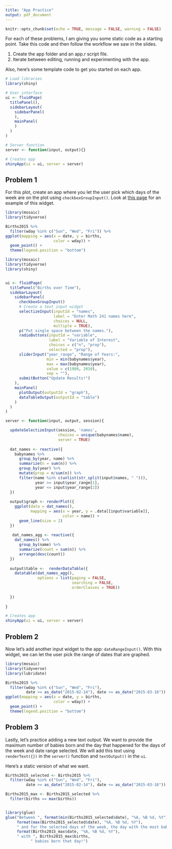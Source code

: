 ```yaml
---
title: "App Practice"
output: pdf_document
---
```


```r
knitr::opts_chunk$set(echo = TRUE, message = FALSE, warning = FALSE)
```

For each of these problems, I am giving you some static code as a starting point. Take this code and then follow the workflow we saw in the slides.

1. Create the app folder and an app.r script file.
2. Iterate between editing, running and experimenting with the app.

Also, here's some template code to get you started on each app.  

```r
# Load libraries
library(shiny)

# User interface
ui <- fluidPage(
  titlePanel(),
  sidebarLayout(
    sidebarPanel(
    ),
    mainPanel(
    )
  )
)

# Server function
server <- function(input, output){}

# Creates app
shinyApp(ui = ui, server = server)

```


## Problem 1

For this plot, create an app where you let the user pick which days of the week are on the plot using `checkboxGroupInput()`.  Look at [this page](https://shiny.rstudio.com/gallery/widget-gallery.html) for an example of this widget.  

```r
library(mosaic)
library(tidyverse)

Births2015 %>%
  filter(wday %in% c("Sun", "Wed", "Fri")) %>%
ggplot(mapping = aes(x = date, y = births, 
                     color = wday)) + 
  geom_point() + 
  theme(legend.position = "bottom")
```

```r
library(mosaic)
library(tidyverse)
library(shiny)


ui <- fluidPage(
  titlePanel("Births over Time"),
  sidebarLayout(
    sidebarPanel(
      checkboxGroupInput()
      # Create a text input widget
      selectizeInput(inputId = "names",
                     label = "Enter Math 241 names here",
                     choices = NULL,
                     multiple = TRUE),
      p("Put single space between the names."),
      radioButtons(inputId = "variable",
                   label = "Variable of Interest",
                   choices = c("n", "prop"),
                   selected = "prop"),
      sliderInput("year_range", "Range of Years:",
                  min = min(babynames$year), 
                  max = max(babynames$year),
                  value = c(1980, 2010),
                  sep = ""),
      submitButton("Update Results!")
    ),
    mainPanel(
      plotOutput(outputId = "graph"), 
      dataTableOutput(outputId = "table")
    )
  )
)

server <- function(input, output, session){

  updateSelectizeInput(session, 'names', 
                       choices = unique(babynames$name), 
                       server = TRUE)
  
  dat_names <- reactive({ 
    babynames %>%
      group_by(year, name) %>%
      summarize(n = sum(n)) %>%
      group_by(year) %>%
      mutate(prop = n/sum(n)) %>%
      filter(name %in% c(unlist(str_split(input$names, " "))),
             year >= input$year_range[1], 
             year <= input$year_range[2]) 
  })
  
  output$graph <- renderPlot({
    ggplot(data = dat_names(), 
           mapping = aes(x = year, y = .data[[input$variable]],
                         color = name)) +
      geom_line(size = 2)
  })
 
   dat_names_agg <- reactive({ 
    dat_names() %>%
      group_by(name) %>%
      summarize(count = sum(n)) %>%
      arrange(desc(count))
  })
  
  output$table <-  renderDataTable({
    datatable(dat_names_agg(), 
              options = list(paging = FALSE,
                             searching = FALSE,
                             orderClasses = TRUE))
    
  })
  
}

# Creates app
shinyApp(ui = ui, server = server)
```


## Problem 2

Now let's add another input widget to the app: `dateRangeInput()`.  With this widget, we can let the user pick the range of dates that are graphed.  

```r
library(mosaic)
library(tidyverse)
library(lubridate)

Births2015 %>%
  filter(wday %in% c("Sun", "Wed", "Fri"),
         date >= as_date("2015-02-14"), date <= as_date("2015-03-16")) %>%
ggplot(mapping = aes(x = date, y = births, 
                     color = wday)) + 
  geom_point() + 
  theme(legend.position = "bottom")
```


## Problem 3

Lastly, let's practice adding a new text output.  We want to provide the maximum number of babies born and the day that happened for the days of the week and date range selected. We will add this text using `renderText({})` in the `server()` function and `textOutput()` in the `ui`.

Here's a static version of what we want.

```r
Births2015_selected <- Births2015 %>%
  filter(wday %in% c("Sun", "Wed", "Fri"),
         date >= as_date("2015-02-14"), date <= as_date("2015-03-16")) 

Births2015_max <- Births2015_selected %>%
  filter(births == max(births))


library(glue)
glue("Between ", format(min(Births2015_selected$date), "%A, %B %d, %Y"), " and ",
     format(max(Births2015_selected$date), "%A, %B %d, %Y"),
     " and for the selected days of the week, the day with the most babies born was ", 
     format(Births2015_max$date, "%A, %B %d, %Y"),
     " with ", Births2015_max$births,
           " babies born that day!")
```

